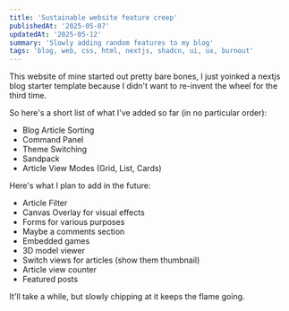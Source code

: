 ```yaml
---
title: 'Sustainable website feature creep'
publishedAt: '2025-05-07'
updatedAt: '2025-05-12'
summary: 'Slowly adding random features to my blog'
tags: 'blog, web, css, html, nextjs, shadcn, ui, ux, burnout'
---
```


This website of mine started out pretty bare bones, I just yoinked a nextjs blog starter template because I didn't want to re-invent the wheel for the third time.

So here's a short list of what I've added so far (in no particular order):
- Blog Article Sorting
- Command Panel
- Theme Switching
- Sandpack
- Article View Modes (Grid, List, Cards)

Here's what I plan to add in the future:
- Article Filter
- Canvas Overlay for visual effects
- Forms for various purposes
- Maybe a comments section
- Embedded games
- 3D model viewer
- Switch views for articles (show them thumbnail)
- Article view counter
- Featured posts

It'll take a while, but slowly chipping at it keeps the flame going.
